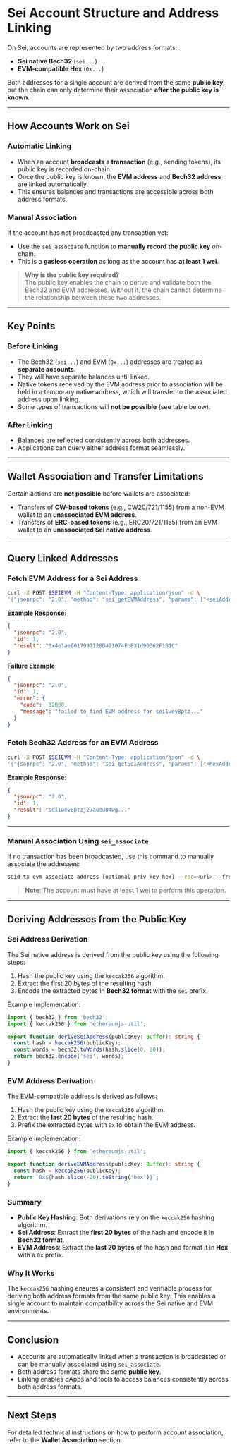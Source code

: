 # **Sei Account Structure and Address Linking**

On Sei, accounts are represented by two address formats:

- **Sei native Bech32** (`sei...`)
- **EVM-compatible Hex** (`0x...`)

Both addresses for a single account are derived from the same **public key**,
but the chain can only determine their association **after the public key is
known**.

---

## **How Accounts Work on Sei**

### **Automatic Linking**

- When an account **broadcasts a transaction** (e.g., sending tokens), its
  public key is recorded on-chain.
- Once the public key is known, the **EVM address** and **Bech32 address** are
  linked automatically.
- This ensures balances and transactions are accessible across both address
  formats.

### **Manual Association**

If the account has not broadcasted any transaction yet:

- Use the `sei_associate` function to **manually record the public key**
  on-chain.
- This is a **gasless operation** as long as the account has **at least 1 wei**.

> **Why is the public key required?**  
> The public key enables the chain to derive and validate both the Bech32 and
> EVM addresses. Without it, the chain cannot determine the relationship between
> these two addresses.

---

## **Key Points**

### **Before Linking**

- The Bech32 (`sei...`) and EVM (`0x...`) addresses are treated as **separate
  accounts**.
- They will have separate balances until linked.
- Native tokens received by the EVM address prior to association will be held in
  a temporary native address, which will transfer to the associated address upon
  linking.
- Some types of transactions will **not be possible** (see table below).

### **After Linking**

- Balances are reflected consistently across both addresses.
- Applications can query either address format seamlessly.

---

## **Wallet Association and Transfer Limitations**

Certain actions are **not possible** before wallets are associated:

- Transfers of **CW-based tokens** (e.g., CW20/721/1155) from a non-EVM wallet
  to an **unassociated EVM address**.
- Transfers of **ERC-based tokens** (e.g., ERC20/721/1155) from an EVM wallet to
  an **unassociated Sei native address**.

---

## Query Linked Addresses

### Fetch EVM Address for a Sei Address

```bash
curl -X POST $SEIEVM -H "Content-Type: application/json" -d \
'{"jsonrpc": "2.0", "method": "sei_getEVMAddress", "params": ["<seiAddress>"], "id": 1}'
```

**Example Response**:

```json
{
  "jsonrpc": "2.0",
  "id": 1,
  "result": "0x4e1ae6017997128D421074FbE31d90362F181C"
}
```

**Failure Example**:

```json
{
  "jsonrpc": "2.0",
  "id": 1,
  "error": {
    "code": -32000,
    "message": "failed to find EVM address for sei1wev8ptz..."
  }
}
```

### Fetch Bech32 Address for an EVM Address

```bash
curl -X POST $SEIEVM -H "Content-Type: application/json" -d \
'{"jsonrpc": "2.0", "method": "sei_getSeiAddress", "params": ["<hexAddress>"], "id": 1}'
```

**Example Response**:

```json
{
  "jsonrpc": "2.0",
  "id": 1,
  "result": "sei1wev8ptzj27aueu04wg..."
}
```

---

### Manual Association Using `sei_associate`

If no transaction has been broadcasted, use this command to manually associate
the addresses:

```bash
seid tx evm associate-address [optional priv key hex] --rpc=<url> --from=<sender> [flags]
```

> **Note**: The account must have at least 1 wei to perform this operation.

---

## **Deriving Addresses from the Public Key**

### **Sei Address Derivation**

The Sei native address is derived from the public key using the following steps:

1. Hash the public key using the `keccak256` algorithm.
2. Extract the first 20 bytes of the resulting hash.
3. Encode the extracted bytes in **Bech32 format** with the `sei` prefix.

Example implementation:

```ts
import { bech32 } from 'bech32';
import { keccak256 } from 'ethereumjs-util';

export function deriveSeiAddress(publicKey: Buffer): string {
  const hash = keccak256(publicKey);
  const words = bech32.toWords(hash.slice(0, 20));
  return bech32.encode('sei', words);
}
```

### **EVM Address Derivation**

The EVM-compatible address is derived as follows:

1. Hash the public key using the `keccak256` algorithm.
2. Extract the **last 20 bytes** of the resulting hash.
3. Prefix the extracted bytes with `0x` to obtain the EVM address.

Example implementation:

```ts
import { keccak256 } from 'ethereumjs-util';

export function deriveEVMAddress(publicKey: Buffer): string {
  const hash = keccak256(publicKey);
  return `0x${hash.slice(-20).toString('hex')}`;
}
```

### **Summary**

- **Public Key Hashing**: Both derivations rely on the `keccak256` hashing
  algorithm.
- **Sei Address**: Extract the **first 20 bytes** of the hash and encode it in
  **Bech32 format**.
- **EVM Address**: Extract the **last 20 bytes** of the hash and format it in
  **Hex** with a `0x` prefix.

### **Why It Works**

The `keccak256` hashing ensures a consistent and verifiable process for deriving
both address formats from the same public key. This enables a single account to
maintain compatibility across the Sei native and EVM environments.

---

## **Conclusion**

- Accounts are automatically linked when a transaction is broadcasted or can be
  manually associated using `sei_associate`.
- Both address formats share the same **public key**.
- Linking enables dApps and tools to access balances consistently across both
  address formats.

---

## **Next Steps**

For detailed technical instructions on how to perform account association, refer
to the **Wallet Association** section.

